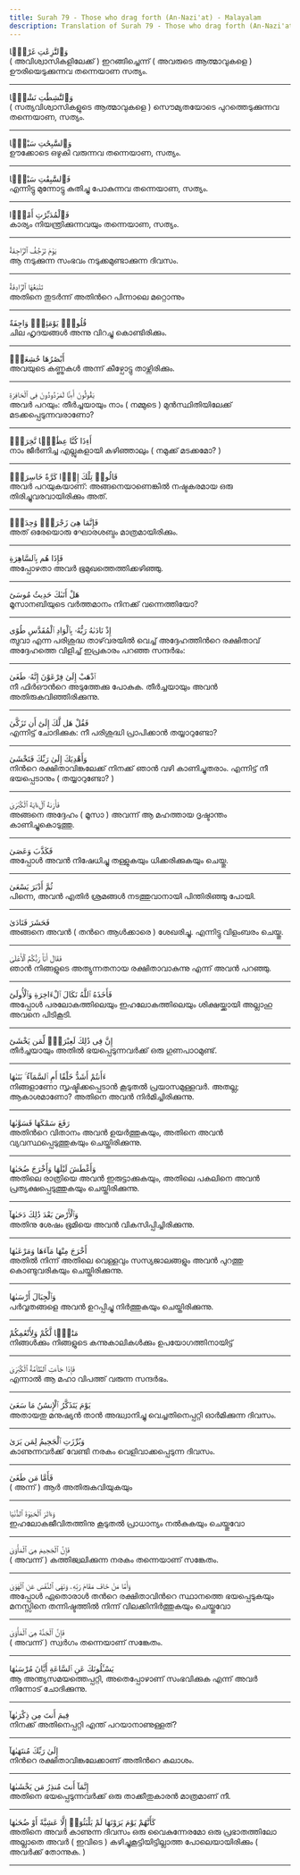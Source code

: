 ```yaml
---
title: Surah 79 - Those who drag forth (An-Nazi'at) - Malayalam
description: Translation of Surah 79 - Those who drag forth (An-Nazi'at) in Malayalam
---
```





<Aside type="quran" title="1">
وَٱلنَّٰزِعَٰتِ غَرْقًۭا
</Aside>

<Aside type="reference" title="1">
( അവിശ്വാസികളിലേക്ക്‌ ) ഇറങ്ങിച്ചെന്ന്‌ ( അവരുടെ ആത്മാവുകളെ ) ഊരിയെടുക്കുന്നവ തന്നെയാണ സത്യം.
</Aside>

---

<Aside type="quran" title="2">
وَٱلنَّٰشِطَٰتِ نَشْطًۭا
</Aside>

<Aside type="reference" title="2">
( സത്യവിശ്വാസികളുടെ ആത്മാവുകളെ ) സൌമ്യതയോടെ പുറത്തെടുക്കുന്നവ തന്നെയാണ, സത്യം.
</Aside>

---

<Aside type="quran" title="3">
وَٱلسَّٰبِحَٰتِ سَبْحًۭا
</Aside>

<Aside type="reference" title="3">
ഊക്കോടെ ഒഴുകി വരുന്നവ തന്നെയാണ, സത്യം.
</Aside>

---

<Aside type="quran" title="4">
فَٱلسَّٰبِقَٰتِ سَبْقًۭا
</Aside>

<Aside type="reference" title="4">
എന്നിട്ടു മുന്നോട്ടു കുതിച്ചു പോകുന്നവ തന്നെയാണ, സത്യം.
</Aside>

---

<Aside type="quran" title="5">
فَٱلْمُدَبِّرَٰتِ أَمْرًۭا
</Aside>

<Aside type="reference" title="5">
കാര്യം നിയന്ത്രിക്കുന്നവയും തന്നെയാണ, സത്യം.
</Aside>

---

<Aside type="quran" title="6">
يَوْمَ تَرْجُفُ ٱلرَّاجِفَةُ
</Aside>

<Aside type="reference" title="6">
ആ നടുക്കുന്ന സംഭവം നടുക്കമുണ്ടാക്കുന്ന ദിവസം.
</Aside>

---

<Aside type="quran" title="7">
تَتْبَعُهَا ٱلرَّادِفَةُ
</Aside>

<Aside type="reference" title="7">
അതിനെ തുടര്‍ന്ന്‌ അതിന്‍റെ പിന്നാലെ മറ്റൊന്നും
</Aside>

---

<Aside type="quran" title="8">
قُلُوبٌۭ يَوْمَئِذٍۢ وَاجِفَةٌ
</Aside>

<Aside type="reference" title="8">
ചില ഹൃദയങ്ങള്‍ അന്നു വിറച്ചു കൊണ്ടിരിക്കും.
</Aside>

---

<Aside type="quran" title="9">
أَبْصَٰرُهَا خَٰشِعَةٌۭ
</Aside>

<Aside type="reference" title="9">
അവയുടെ കണ്ണുകള്‍ അന്ന്‌ കീഴ്പോട്ടു താഴ്ന്നിരിക്കും.
</Aside>

---

<Aside type="quran" title="10">
يَقُولُونَ أَءِنَّا لَمَرْدُودُونَ فِى ٱلْحَافِرَةِ
</Aside>

<Aside type="reference" title="10">
അവര്‍ പറയും: തീര്‍ച്ചയായും നാം ( നമ്മുടെ ) മുന്‍സ്ഥിതിയിലേക്ക്‌ മടക്കപ്പെടുന്നവരാണോ?
</Aside>

---

<Aside type="quran" title="11">
أَءِذَا كُنَّا عِظَٰمًۭا نَّخِرَةًۭ
</Aside>

<Aside type="reference" title="11">
നാം ജീര്‍ണിച്ച എല്ലുകളായി കഴിഞ്ഞാലും ( നമുക്ക്‌ മടക്കമോ? )
</Aside>

---

<Aside type="quran" title="12">
قَالُوا۟ تِلْكَ إِذًۭا كَرَّةٌ خَاسِرَةٌۭ
</Aside>

<Aside type="reference" title="12">
അവര്‍ പറയുകയാണ്‌: അങ്ങനെയാണെങ്കില്‍ നഷ്ടകരമായ ഒരു തിരിച്ചുവരവായിരിക്കും അത്‌.
</Aside>

---

<Aside type="quran" title="13">
فَإِنَّمَا هِىَ زَجْرَةٌۭ وَٰحِدَةٌۭ
</Aside>

<Aside type="reference" title="13">
അത്‌ ഒരേയൊരു ഘോരശബ്ദം മാത്രമായിരിക്കും.
</Aside>

---

<Aside type="quran" title="14">
فَإِذَا هُم بِٱلسَّاهِرَةِ
</Aside>

<Aside type="reference" title="14">
അപ്പോഴതാ അവര്‍ ഭൂമുഖത്തെത്തിക്കഴിഞ്ഞു.
</Aside>

---

<Aside type="quran" title="15">
هَلْ أَتَىٰكَ حَدِيثُ مُوسَىٰٓ
</Aside>

<Aside type="reference" title="15">
മൂസാനബിയുടെ വര്‍ത്തമാനം നിനക്ക്‌ വന്നെത്തിയോ?
</Aside>

---

<Aside type="quran" title="16">
إِذْ نَادَىٰهُ رَبُّهُۥ بِٱلْوَادِ ٱلْمُقَدَّسِ طُوًى
</Aside>

<Aside type="reference" title="16">
ത്വുവാ എന്ന പരിശുദ്ധ താഴ്‌വരയില്‍ വെച്ച്‌ അദ്ദേഹത്തിന്‍റെ രക്ഷിതാവ്‌ അദ്ദേഹത്തെ വിളിച്ച്‌ ഇപ്രകാരം പറഞ്ഞ സന്ദര്‍ഭം:
</Aside>

---

<Aside type="quran" title="17">
ٱذْهَبْ إِلَىٰ فِرْعَوْنَ إِنَّهُۥ طَغَىٰ
</Aside>

<Aside type="reference" title="17">
നീ ഫിര്‍ഔന്‍റെ അടുത്തേക്കു പോകുക. തീര്‍ച്ചയായും അവന്‍ അതിരുകവിഞ്ഞിരിക്കുന്നു.
</Aside>

---

<Aside type="quran" title="18">
فَقُلْ هَل لَّكَ إِلَىٰٓ أَن تَزَكَّىٰ
</Aside>

<Aside type="reference" title="18">
എന്നിട്ട്‌ ചോദിക്കുക: നീ പരിശുദ്ധി പ്രാപിക്കാന്‍ തയ്യാറുണ്ടോ?
</Aside>

---

<Aside type="quran" title="19">
وَأَهْدِيَكَ إِلَىٰ رَبِّكَ فَتَخْشَىٰ
</Aside>

<Aside type="reference" title="19">
നിന്‍റെ രക്ഷിതാവിങ്കലേക്ക്‌ നിനക്ക്‌ ഞാന്‍ വഴി കാണിച്ചുതരാം. എന്നിട്ട്‌ നീ ഭയപ്പെടാനും ( തയ്യാറുണ്ടോ? )
</Aside>

---

<Aside type="quran" title="20">
فَأَرَىٰهُ ٱلْءَايَةَ ٱلْكُبْرَىٰ
</Aside>

<Aside type="reference" title="20">
അങ്ങനെ അദ്ദേഹം ( മൂസാ ) അവന്ന്‌ ആ മഹത്തായ ദൃഷ്ടാന്തം കാണിച്ചുകൊടുത്തു.
</Aside>

---

<Aside type="quran" title="21">
فَكَذَّبَ وَعَصَىٰ
</Aside>

<Aside type="reference" title="21">
അപ്പോള്‍ അവന്‍ നിഷേധിച്ചു തള്ളുകയും ധിക്കരിക്കുകയും ചെയ്തു.
</Aside>

---

<Aside type="quran" title="22">
ثُمَّ أَدْبَرَ يَسْعَىٰ
</Aside>

<Aside type="reference" title="22">
പിന്നെ, അവന്‍ എതിര്‍ ശ്രമങ്ങള്‍ നടത്തുവാനായി പിന്തിരിഞ്ഞു പോയി.
</Aside>

---

<Aside type="quran" title="23">
فَحَشَرَ فَنَادَىٰ
</Aside>

<Aside type="reference" title="23">
അങ്ങനെ അവന്‍ ( തന്‍റെ ആള്‍ക്കാരെ ) ശേഖരിച്ചു. എന്നിട്ടു വിളംബരം ചെയ്തു.
</Aside>

---

<Aside type="quran" title="24">
فَقَالَ أَنَا۠ رَبُّكُمُ ٱلْأَعْلَىٰ
</Aside>

<Aside type="reference" title="24">
ഞാന്‍ നിങ്ങളുടെ അത്യുന്നതനായ രക്ഷിതാവാകുന്നു എന്ന്‌ അവന്‍ പറഞ്ഞു.
</Aside>

---

<Aside type="quran" title="25">
فَأَخَذَهُ ٱللَّهُ نَكَالَ ٱلْءَاخِرَةِ وَٱلْأُولَىٰٓ
</Aside>

<Aside type="reference" title="25">
അപ്പോള്‍ പരലോകത്തിലെയും ഇഹലോകത്തിലെയും ശിക്ഷയ്ക്കായി അല്ലാഹു അവനെ പിടികൂടി.
</Aside>

---

<Aside type="quran" title="26">
إِنَّ فِى ذَٰلِكَ لَعِبْرَةًۭ لِّمَن يَخْشَىٰٓ
</Aside>

<Aside type="reference" title="26">
തീര്‍ച്ചയായും അതില്‍ ഭയപ്പെടുന്നവര്‍ക്ക്‌ ഒരു ഗുണപാഠമുണ്ട്‌.
</Aside>

---

<Aside type="quran" title="27">
ءَأَنتُمْ أَشَدُّ خَلْقًا أَمِ ٱلسَّمَآءُ ۚ بَنَىٰهَا
</Aside>

<Aside type="reference" title="27">
നിങ്ങളാണോ സൃഷ്ടിക്കപ്പെടാന്‍ കൂടുതല്‍ പ്രയാസമുള്ളവര്‍. അതല്ല; ആകാശമാണോ? അതിനെ അവന്‍ നിര്‍മിച്ചിരിക്കുന്നു.
</Aside>

---

<Aside type="quran" title="28">
رَفَعَ سَمْكَهَا فَسَوَّىٰهَا
</Aside>

<Aside type="reference" title="28">
അതിന്‍റെ വിതാനം അവന്‍ ഉയര്‍ത്തുകയും, അതിനെ അവന്‍ വ്യവസ്ഥപ്പെടുത്തുകയും ചെയ്തിരിക്കുന്നു.
</Aside>

---

<Aside type="quran" title="29">
وَأَغْطَشَ لَيْلَهَا وَأَخْرَجَ ضُحَىٰهَا
</Aside>

<Aside type="reference" title="29">
അതിലെ രാത്രിയെ അവന്‍ ഇരുട്ടാക്കുകയും, അതിലെ പകലിനെ അവന്‍ പ്രത്യക്ഷപ്പെടുത്തുകയും ചെയ്തിരിക്കുന്നു.
</Aside>

---

<Aside type="quran" title="30">
وَٱلْأَرْضَ بَعْدَ ذَٰلِكَ دَحَىٰهَآ
</Aside>

<Aside type="reference" title="30">
അതിനു ശേഷം ഭൂമിയെ അവന്‍ വികസിപ്പിച്ചിരിക്കുന്നു.
</Aside>

---

<Aside type="quran" title="31">
أَخْرَجَ مِنْهَا مَآءَهَا وَمَرْعَىٰهَا
</Aside>

<Aside type="reference" title="31">
അതില്‍ നിന്ന്‌ അതിലെ വെള്ളവും സസ്യജാലങ്ങളും അവന്‍ പുറത്തു കൊണ്ടുവരികയും ചെയ്തിരിക്കുന്നു.
</Aside>

---

<Aside type="quran" title="32">
وَٱلْجِبَالَ أَرْسَىٰهَا
</Aside>

<Aside type="reference" title="32">
പര്‍വ്വതങ്ങളെ അവന്‍ ഉറപ്പിച്ചു നിര്‍ത്തുകയും ചെയ്തിരിക്കുന്നു.
</Aside>

---

<Aside type="quran" title="33">
مَتَٰعًۭا لَّكُمْ وَلِأَنْعَٰمِكُمْ
</Aside>

<Aside type="reference" title="33">
നിങ്ങള്‍ക്കും നിങ്ങളുടെ കന്നുകാലികള്‍ക്കും ഉപയോഗത്തിനായിട്ട്‌
</Aside>

---

<Aside type="quran" title="34">
فَإِذَا جَآءَتِ ٱلطَّآمَّةُ ٱلْكُبْرَىٰ
</Aside>

<Aside type="reference" title="34">
എന്നാല്‍ ആ മഹാ വിപത്ത്‌ വരുന്ന സന്ദര്‍ഭം.
</Aside>

---

<Aside type="quran" title="35">
يَوْمَ يَتَذَكَّرُ ٱلْإِنسَٰنُ مَا سَعَىٰ
</Aside>

<Aside type="reference" title="35">
അതായതു മനുഷ്യന്‍ താന്‍ അദ്ധ്വാനിച്ചു വെച്ചതിനെപ്പറ്റി ഓര്‍മിക്കുന്ന ദിവസം.
</Aside>

---

<Aside type="quran" title="36">
وَبُرِّزَتِ ٱلْجَحِيمُ لِمَن يَرَىٰ
</Aside>

<Aside type="reference" title="36">
കാണുന്നവര്‍ക്ക്‌ വേണ്ടി നരകം വെളിവാക്കപ്പെടുന്ന ദിവസം.
</Aside>

---

<Aside type="quran" title="37">
فَأَمَّا مَن طَغَىٰ
</Aside>

<Aside type="reference" title="37">
( അന്ന്‌ ) ആര്‍ അതിരുകവിയുകയും
</Aside>

---

<Aside type="quran" title="38">
وَءَاثَرَ ٱلْحَيَوٰةَ ٱلدُّنْيَا
</Aside>

<Aside type="reference" title="38">
ഇഹലോകജീവിതത്തിനു കൂടുതല്‍ പ്രാധാന്യം നല്‍കുകയും ചെയ്തുവോ
</Aside>

---

<Aside type="quran" title="39">
فَإِنَّ ٱلْجَحِيمَ هِىَ ٱلْمَأْوَىٰ
</Aside>

<Aside type="reference" title="39">
( അവന്ന്‌ ) കത്തിജ്വലിക്കുന്ന നരകം തന്നെയാണ്‌ സങ്കേതം.
</Aside>

---

<Aside type="quran" title="40">
وَأَمَّا مَنْ خَافَ مَقَامَ رَبِّهِۦ وَنَهَى ٱلنَّفْسَ عَنِ ٱلْهَوَىٰ
</Aside>

<Aside type="reference" title="40">
അപ്പോള്‍ ഏതൊരാള്‍ തന്‍റെ രക്ഷിതാവിന്‍റെ സ്ഥാനത്തെ ഭയപ്പെടുകയും മനസ്സിനെ തന്നിഷ്ടത്തില്‍ നിന്ന്‌ വിലക്കിനിര്‍ത്തുകയും ചെയ്തുവോ
</Aside>

---

<Aside type="quran" title="41">
فَإِنَّ ٱلْجَنَّةَ هِىَ ٱلْمَأْوَىٰ
</Aside>

<Aside type="reference" title="41">
( അവന്ന്‌ ) സ്വര്‍ഗം തന്നെയാണ്‌ സങ്കേതം.
</Aside>

---

<Aside type="quran" title="42">
يَسْـَٔلُونَكَ عَنِ ٱلسَّاعَةِ أَيَّانَ مُرْسَىٰهَا
</Aside>

<Aside type="reference" title="42">
ആ അന്ത്യസമയത്തെപ്പറ്റി, അതെപ്പോഴാണ്‌ സംഭവിക്കുക എന്ന്‌ അവര്‍ നിന്നോട്‌ ചോദിക്കുന്നു.
</Aside>

---

<Aside type="quran" title="43">
فِيمَ أَنتَ مِن ذِكْرَىٰهَآ
</Aside>

<Aside type="reference" title="43">
നിനക്ക്‌ അതിനെപ്പറ്റി എന്ത്‌ പറയാനാണുള്ളത്‌?
</Aside>

---

<Aside type="quran" title="44">
إِلَىٰ رَبِّكَ مُنتَهَىٰهَآ
</Aside>

<Aside type="reference" title="44">
നിന്‍റെ രക്ഷിതാവിങ്കലേക്കാണ്‌ അതിന്‍റെ കലാശം.
</Aside>

---

<Aside type="quran" title="45">
إِنَّمَآ أَنتَ مُنذِرُ مَن يَخْشَىٰهَا
</Aside>

<Aside type="reference" title="45">
അതിനെ ഭയപ്പെടുന്നവര്‍ക്ക്‌ ഒരു താക്കീതുകാരന്‍ മാത്രമാണ്‌ നീ.
</Aside>

---

<Aside type="quran" title="46">
كَأَنَّهُمْ يَوْمَ يَرَوْنَهَا لَمْ يَلْبَثُوٓا۟ إِلَّا عَشِيَّةً أَوْ ضُحَىٰهَا
</Aside>

<Aside type="reference" title="46">
അതിനെ അവര്‍ കാണുന്ന ദിവസം ഒരു വൈകുന്നേരമോ ഒരു പ്രഭാതത്തിലോ അല്ലാതെ അവര്‍ ( ഇവിടെ ) കഴിച്ചുകൂട്ടിയിട്ടില്ലാത്ത പോലെയായിരിക്കും ( അവര്‍ക്ക്‌ തോന്നുക. )
</Aside>

---
